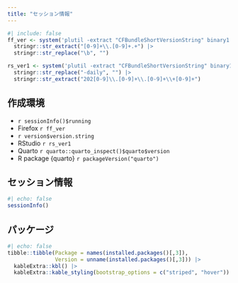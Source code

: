 ```yaml
---
title: "セッション情報"
---
```


```r
#| include: false
ff_ver <- system('plutil -extract "CFBundleShortVersionString" binary1 /Applications/Firefox.app/Contents/Info.plist -o -', intern = TRUE) |>
  stringr::str_extract("[0-9]+\\.[0-9]+.+") |>
  stringr::str_replace("\b", "")

rs_ver1 <- system('plutil -extract "CFBundleShortVersionString" binary1 /Applications/RStudio.app/Contents/Info.plist -o -', intern = TRUE) |>
  stringr::str_replace("-daily", "") |>
  stringr::str_extract("202[0-9]\\.[0-9]+\\.[0-9]+\\+[0-9]+")
```

## 作成環境

:::{.callout-note appearance="simple" icon=false}

* `r sessionInfo()$running`
* Firefox `r ff_ver`
* `r version$version.string`
* RStudio `r rs_ver1`
* Quarto `r quarto::quarto_inspect()$quarto$version`
* R package {quarto} `r packageVersion("quarto")`
:::

## セッション情報

```r
#| echo: false
sessionInfo()
```

## パッケージ

```r
#| echo: false
tibble::tibble(Package = names(installed.packages()[,3]),
               Version = unname(installed.packages()[,3])) |>
  kableExtra::kbl() |>
  kableExtra::kable_styling(bootstrap_options = c("striped", "hover"))
```